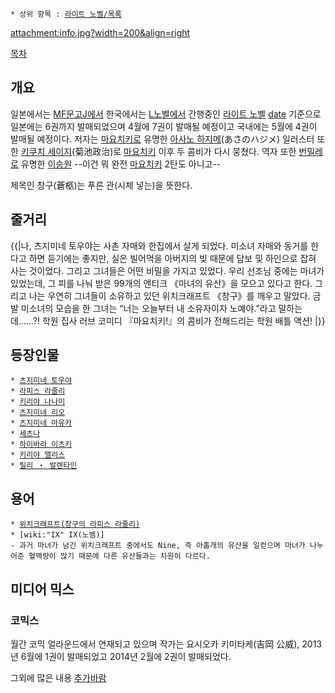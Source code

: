  * 상위 항목 : [[라이트 노벨/목록]]

{{{+1 蒼柩のラピスラズリ}}}

attachment:info.jpg?width=200&align=right

[[목차]]
== 개요 ==
일본에서는 [[MF문고J]]에서 한국에서는 [[L노벨]]에서 간행중인 [[라이트 노벨]] [[date]] 기준으로 일본에는 6권까지 발매되었으며 4월에 7권이 발매될 예정이고 국내에는 5월에 4권이 발매될 예정이다. 저자는 [[마요치키]]로 유명한 [[아사노 하지메]](あさのハジメ) 일러스터 또한 [[키쿠치 세이지]](菊池政治)로 [[마요치키]] 이후 두 콤비가 다시 뭉쳤다. 역자 또한 [[번밀레]]로 유명한 [[이승원]] --이건 뭐 완전 [[마요치키]] 2탄도 아니고--

제목인 창구(蒼柩)는 푸른 관(시체 넣는)을 뜻한다.

== 줄거리 ==
{{|나, 츠지미네 토우야는 사촌 자매와 한집에서 살게 되었다. 미소녀 자매와 동거를 한다고 하면 듣기에는 좋지만, 실은 빌어먹을 아버지의 빚 때문에 담보 및 하인으로 잡혀 사는 것이었다. 그리고 그녀들은 어떤 비밀을 가지고 있었다. 우리 선조님 중에는 마녀가 있었는데, 그 피를 나눠 받은 99개의 앤티크 《마녀의 유산》을 모으고 있다고 한다. 그리고 나는 우연히 그녀들이 소유하고 있던 위치크래프트 《창구》를 깨우고 말았다. 금발 미소녀의 모습을 한 그녀는 “너는 오늘부터 내 소유자이자 노예야.”라고 말하는데……?!
학원 집사 러브 코미디 『마요치키!』의 콤비가 전해드리는 학원 배틀 액션!
|}}

== 등장인물 ==
 * [[츠지미네 토우야]]
 * [[라피스 라줄리]]
 * [[키리야 나나미]]
 * [[츠지미네 리오]]
 * [[츠지미네 마유카]]
 * [[세츠나]]
 * [[하이바라 이츠키]]
 * [[키리야 앨리스]]
 * [[릴리 ・ 발렌타인]]

== 용어 ==
 * [[위치크래프트(창구의 라피스 라줄리)]]
 * [wiki:"IX" IX(노벰)]
 - 과거 마녀가 남긴 위치크래프트 중에서도 Nine, 즉 아홉개의 유산을 일컫으며 마녀가 나누어준 혈액량이 많기 때문에 다른 유산들과는 차원이 다르다.

== 미디어 믹스 ==
=== 코믹스 ===
월간 코믹 얼라운드에서 연재되고 있으며 작가는 요시오카 키미타케(吉岡 公威), 2013년 6월에 1권이 발매되었고 2014년 2월에 2권이 발매되었다.


그외에 많은 내용 [[추가바람]]
